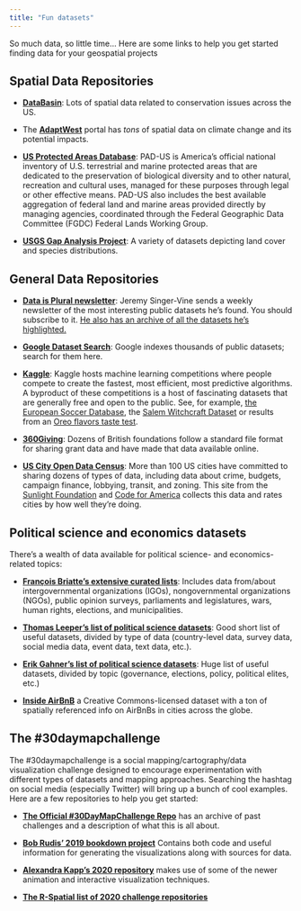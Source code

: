 ```yaml
---
title: "Fun datasets"
---
```


So much data, so little time... Here are some links to help you get started finding data for your geospatial projects

## Spatial Data Repositories
- [**DataBasin**](https://databasin.org/): Lots of spatial data related to conservation issues across the US. 

- The [**AdaptWest**](https://adaptwest.databasin.org/) portal has _tons_ of spatial data on climate change and its potential impacts.

- [**US Protected Areas Database**](https://www.usgs.gov/core-science-systems/science-analytics-and-synthesis/gap/science/protected-areas): PAD-US is America’s official national inventory of U.S. terrestrial and marine protected areas that are dedicated to the preservation of biological diversity and to other natural, recreation and cultural uses, managed for these purposes through legal or other effective means. PAD-US also includes the best available aggregation of federal land and marine areas provided directly by managing agencies, coordinated through the Federal Geographic Data Committee (FGDC) Federal Lands Working Group.

- [**USGS Gap Analysis Project**](https://www.usgs.gov/core-science-systems/science-analytics-and-synthesis/gap/science/gap-analysis): A variety of datasets depicting land cover and species distributions.

## General Data Repositories

- [**Data is Plural newsletter**](https://www.data-is-plural.com/): Jeremy Singer-Vine sends a weekly newsletter of the most interesting public datasets he's found. You should subscribe to it. [He also has an archive of all the datasets he's highlighted.](https://docs.google.com/spreadsheets/d/1wZhPLMCHKJvwOkP4juclhjFgqIY8fQFMemwKL2c64vk/edit#gid=0)

- [**Google Dataset Search**](https://toolbox.google.com/datasetsearch): Google indexes thousands of public datasets; search for them here.

- [**Kaggle**](https://www.kaggle.com/datasets): Kaggle hosts machine learning competitions where people compete to create the fastest, most efficient, most predictive algorithms. A byproduct of these competitions is a host of fascinating datasets that are generally free and open to the public. See, for example, [the European Soccer Database](https://www.kaggle.com/hugomathien/soccer), the [Salem Witchcraft Dataset](https://www.kaggle.com/rtatman/salem-witchcraft-dataset) or results from an [Oreo flavors taste test](https://www.kaggle.com/rtatman/oreo-flavors-tastetest-ratings).

- [**360Giving**](http://www.threesixtygiving.org/data/data-registry/): Dozens of British foundations follow a standard file format for sharing grant data and have made that data available online.

- [**US City Open Data Census**](http://us-cities.survey.okfn.org/): More than 100 US cities have committed to sharing dozens of types of data, including data about crime, budgets, campaign finance, lobbying, transit, and zoning. This site from the [Sunlight Foundation](http://sunlightfoundation.com/) and [Code for America](http://www.codeforamerica.org//) collects this data and rates cities by how well they're doing.

## Political science and economics datasets

There's a wealth of data available for political science- and economics-related topics:

- [**François Briatte's extensive curated lists**](https://github.com/briatte/srqm/wiki/Data): Includes data from/about intergovernmental organizations (IGOs), nongovernmental organizations (NGOs), public opinion surveys, parliaments and legislatures, wars, human rights, elections, and municipalities.
    
- [**Thomas Leeper's list of political science datasets**](https://github.com/leeper/poliscitoys/issues/1): Good short list of useful datasets, divided by type of data (country-level data, survey data, social media data, event data, text data, etc.).
    
- [**Erik Gahner's list of political science datasets**](https://github.com/erikgahner/PolData): Huge list of useful datasets, divided by topic (governance, elections, policy, political elites, etc.)
    
- [**Inside AirBnB**](http://insideairbnb.com/get-the-data.html) a Creative Commons-licensed dataset with a ton of spatially referenced info on AirBnBs in cities across the globe.
    
## The #30daymapchallenge

The #30daymapchallenge is a social mapping/cartography/data visualization challenge designed to encourage experimentation with different types of datasets and mapping approaches. Searching the hashtag on social media (especially Twitter) will bring up a bunch of cool examples. Here are a few repositories to help you get started:

  - [**The Official #30DayMapChallenge Repo**](https://github.com/tjukanovt/30DayMapChallenge) has an archive of past challenges and a description of what this is all about.

  - [**Bob Rudis' 2019 bookdown project**](https://rud.is/books/30-day-map-challenge/) Contains both code and useful information for generating the visualizations along with sources for data.
  
  - [**Alexandra Kapp's 2020 repository**](https://github.com/AlexandraKapp/30daymapchallenge) makes use of some of the newer animation and interactive visualization techniques.
  
  - [**The R-Spatial list of 2020 challenge repositories**](https://github.com/topics/30daymapchallenge) 
  
  
  
